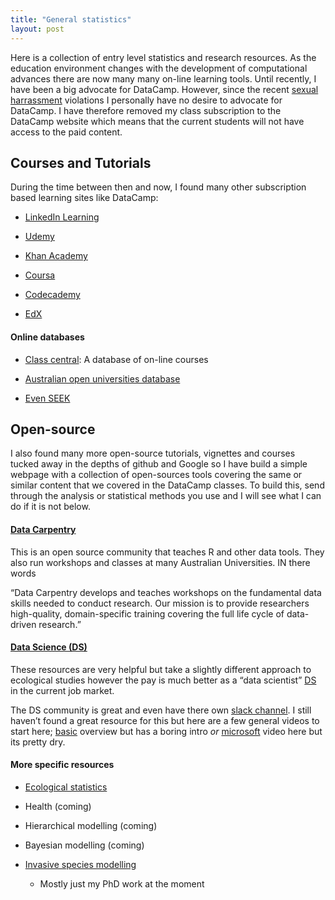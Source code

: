 ```yaml
---
title: "General statistics"
layout: post
---
```


Here is a collection of entry level statistics and research resources. As the education environment changes with the development of computational advances there are now many many on-line learning tools. Until recently, I have been a big advocate for DataCamp. However, since the recent [sexual harrassment](https://medium.com/@heathernolis/on-datacamp-aafd82f94e60/) violations I personally have no desire to advocate for DataCamp. I have therefore removed my class subscription to the DataCamp website which means that the current students will not have access to the paid content.

## Courses and Tutorials


During the time between then and now, I found many other subscription based learning sites like DataCamp:

- [LinkedIn Learning](https://www.linkedin.com/learning/)

- [Udemy](https://www.udemy.com/)

- [Khan Academy](https://www.khanacademy.org/)

- [Coursa](https://www.coursera.org/)

- [Codecademy](https://www.codecademy.com/)

- [EdX](https://www.edx.org/)

#### Online databases

- [Class central](https://www.classcentral.com/): A database of on-line courses

- [Australian open universities database](https://www.open.edu.au/online-courses/)

- [Even SEEK](https://www.seek.com.au/learning/search/courses/mode-online/)

## Open-source

I also found many more open-source tutorials, vignettes and courses tucked away in the depths of github and Google so I have build a simple webpage with a collection of open-sources tools covering the same or similar content that we covered in the DataCamp classes. To build this, send through the analysis or statistical methods you use and I will see what I can do if it is not below. 

#### [Data Carpentry](https://datacarpentry.org/)

This is an open source community that teaches R and other data tools. They also run workshops and classes at many Australian Universities. IN there words

"Data Carpentry develops and teaches workshops on the fundamental data skills needed to conduct research. Our mission is to provide researchers high-quality, domain-specific training covering the full life cycle of data-driven research."

#### [Data Science (DS)](https://www.rfordatasci.com/)

These resources are very helpful but take a slightly different approach to ecological studies however the pay is much better as a "data scientist" [DS](https://www.rfordatasci.com/) in the current job market. 

The DS community is great and even have there own [slack channel](). I still haven't found a great resource for this but here are a few general videos to start here; [basic](https://www.youtube.com/watch?v=poQ61RZKzwE) overview but has a boring intro *or*  [microsoft](https://www.youtube.com/watch?v=gNV9EqwXCpw) video here but its pretty dry.

#### More specific resources

- [Ecological statistics]()

- Health (coming)

- Hierarchical modelling (coming)

- Bayesian modelling (coming)

- [Invasive species modelling]()
  - Mostly just my PhD work at the moment